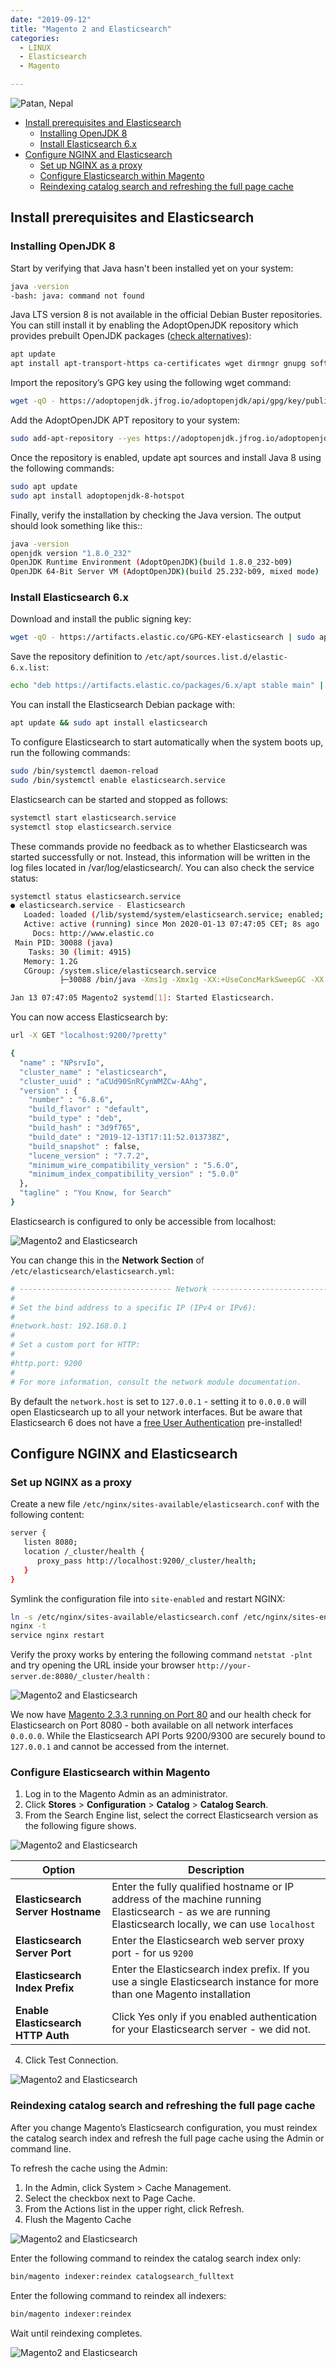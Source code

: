 ```yaml
---
date: "2019-09-12"
title: "Magento 2 and Elasticsearch"
categories:
  - LINUX
  - Elasticsearch
  - Magento

---
```


![Patan, Nepal](./photo-kt456d_645dhfh6dgjkhg4_d.jpg)

<!-- TOC -->

- [Install prerequisites and Elasticsearch](#install-prerequisites-and-elasticsearch)
  - [Installing OpenJDK 8](#installing-openjdk-8)
  - [Install Elasticsearch 6.x](#install-elasticsearch-6x)
- [Configure NGINX and Elasticsearch](#configure-nginx-and-elasticsearch)
  - [Set up NGINX as a proxy](#set-up-nginx-as-a-proxy)
  - [Configure Elasticsearch within Magento](#configure-elasticsearch-within-magento)
  - [Reindexing catalog search and refreshing the full page cache](#reindexing-catalog-search-and-refreshing-the-full-page-cache)

<!-- /TOC -->


## Install prerequisites and Elasticsearch

### Installing OpenJDK 8

Start by verifying that Java hasn't been installed yet on your system:


```bash
java -version
-bash: java: command not found
```


Java LTS version 8 is not available in the official Debian Buster repositories. You can still install it by enabling the AdoptOpenJDK repository which provides prebuilt OpenJDK packages ([check alternatives](https://stackoverflow.com/questions/57031649/how-to-install-openjdk-8-jdk-on-debian-10-buster)):


```bash
apt update
apt install apt-transport-https ca-certificates wget dirmngr gnupg software-properties-common
```

Import the repository’s GPG key using the following wget command:


```bash
wget -qO - https://adoptopenjdk.jfrog.io/adoptopenjdk/api/gpg/key/public | sudo apt-key add -
```


Add the AdoptOpenJDK APT repository to your system:


```bash
sudo add-apt-repository --yes https://adoptopenjdk.jfrog.io/adoptopenjdk/deb/
```


Once the repository is enabled, update apt sources and install Java 8 using the following commands:


```bash
sudo apt update
sudo apt install adoptopenjdk-8-hotspot
```


Finally, verify the installation by checking the Java version. The output should look something like this::


```bash
java -version
openjdk version "1.8.0_232"
OpenJDK Runtime Environment (AdoptOpenJDK)(build 1.8.0_232-b09)
OpenJDK 64-Bit Server VM (AdoptOpenJDK)(build 25.232-b09, mixed mode)
```


### Install Elasticsearch 6.x


Download and install the public signing key:


```bash
wget -qO - https://artifacts.elastic.co/GPG-KEY-elasticsearch | sudo apt-key add -
```

Save the repository definition to `/etc/apt/sources.list.d/elastic-6.x.list`:


```bash
echo "deb https://artifacts.elastic.co/packages/6.x/apt stable main" | sudo tee -a /etc/apt/sources.list.d/elastic-6.x.list
```


You can install the Elasticsearch Debian package with:


```bash
apt update && sudo apt install elasticsearch
```


To configure Elasticsearch to start automatically when the system boots up, run the following commands:


```bash
sudo /bin/systemctl daemon-reload
sudo /bin/systemctl enable elasticsearch.service
```


Elasticsearch can be started and stopped as follows:


```bash
systemctl start elasticsearch.service
systemctl stop elasticsearch.service
```


These commands provide no feedback as to whether Elasticsearch was started successfully or not. Instead, this information will be written in the log files located in /var/log/elasticsearch/. You can also check the service status:



```bash
systemctl status elasticsearch.service
● elasticsearch.service - Elasticsearch
   Loaded: loaded (/lib/systemd/system/elasticsearch.service; enabled; vendor preset: enabled)
   Active: active (running) since Mon 2020-01-13 07:47:05 CET; 8s ago
     Docs: http://www.elastic.co
 Main PID: 30088 (java)
    Tasks: 30 (limit: 4915)
   Memory: 1.2G
   CGroup: /system.slice/elasticsearch.service
           ├─30088 /bin/java -Xms1g -Xmx1g -XX:+UseConcMarkSweepGC -XX:CMSInitiatingOccupancyFraction=75 -XX:+UseCMSInitiatingOccup           └─30180 /usr/share/elasticsearch/modules/x-pack-ml/platform/linux-x86_64/bin/controller

Jan 13 07:47:05 Magento2 systemd[1]: Started Elasticsearch.
```


You can now access Elasticsearch by:


```bash
url -X GET "localhost:9200/?pretty"

{
  "name" : "NPsrvIo",
  "cluster_name" : "elasticsearch",
  "cluster_uuid" : "aCUd90SnRCynWMZCw-AAhg",
  "version" : {
    "number" : "6.8.6",
    "build_flavor" : "default",
    "build_type" : "deb",
    "build_hash" : "3d9f765",
    "build_date" : "2019-12-13T17:11:52.013738Z",
    "build_snapshot" : false,
    "lucene_version" : "7.7.2",
    "minimum_wire_compatibility_version" : "5.6.0",
    "minimum_index_compatibility_version" : "5.0.0"
  },
  "tagline" : "You Know, for Search"
}
```


Elasticsearch is configured to only be accessible from localhost:


![Magento2 and Elasticsearch](./magento_elasticsearch_01.png)


You can change this in the __Network Section__ of `/etc/elasticsearch/elasticsearch.yml`:


```yml
# ---------------------------------- Network -----------------------------------
#
# Set the bind address to a specific IP (IPv4 or IPv6):
#
#network.host: 192.168.0.1
#
# Set a custom port for HTTP:
#
#http.port: 9200
#
# For more information, consult the network module documentation.
```


By default the `network.host` is set to `127.0.0.1` - setting it to `0.0.0.0` will open Elasticsearch up to all your network interfaces. But be aware that Elasticsearch 6 does not have a [free User Authentication](/securing-elasticsearch-with-read-only-rest) pre-installed!


## Configure NGINX and Elasticsearch

### Set up NGINX as a proxy

Create a new file `/etc/nginx/sites-available/elasticsearch.conf` with the following content:


```bash
server {
   listen 8080;
   location /_cluster/health {
      proxy_pass http://localhost:9200/_cluster/health;
   }
}
```


Symlink the configuration file into `site-enabled` and restart NGINX:


```bash
ln -s /etc/nginx/sites-available/elasticsearch.conf /etc/nginx/sites-enabled
nginx -t
service nginx restart
```


Verify the proxy works by entering the following command `netstat -plnt` and try opening the URL inside your browser `http://your-server.de:8080/_cluster/health` :


![Magento2 and Elasticsearch](./magento_elasticsearch_02.png)


We now have [Magento 2.3.3 running on Port 80](/magento-2-installation-with-nginx-on-debian-buster) and our health check for Elasticsearch on Port 8080 - both available on all network interfaces `0.0.0.0`. While the Elasticsearch API Ports 9200/9300 are securely bound to `127.0.0.1` and cannot be accessed from the internet.


### Configure Elasticsearch within Magento


1. Log in to the Magento Admin as an administrator.
2. Click __Stores__ > __Configuration__ > __Catalog__ > __Catalog Search__.
3.  From the Search Engine list, select the correct Elasticsearch version as the following figure shows.


![Magento2 and Elasticsearch](./magento_elasticsearch_03.png)



| __Option__ | __Description__ |
|---|---|
| __Elasticsearch Server Hostname__ | Enter the fully qualified hostname or IP address of the machine running Elasticsearch - as we are running Elasticsearch locally, we can use `localhost` |
| __Elasticsearch Server Port__ | Enter the Elasticsearch web server proxy port - for us `9200` |
| __Elasticsearch Index Prefix__ | Enter the Elasticsearch index prefix. If you use a single Elasticsearch instance for more than one Magento installation |
| __Enable Elasticsearch HTTP Auth__ | Click Yes only if you enabled authentication for your Elasticsearch server - we did not. |


4. Click Test Connection.


![Magento2 and Elasticsearch](./magento_elasticsearch_04.png)


### Reindexing catalog search and refreshing the full page cache

After you change Magento’s Elasticsearch configuration, you must reindex the catalog search index and refresh the full page cache using the Admin or command line.


To refresh the cache using the Admin:


1. In the Admin, click System > Cache Management.
2. Select the checkbox next to Page Cache.
3. From the Actions list in the upper right, click Refresh.
4. Flush the Magento Cache


![Magento2 and Elasticsearch](./magento_elasticsearch_05.png)


Enter the following command to reindex the catalog search index only:


```bash
bin/magento indexer:reindex catalogsearch_fulltext
```


Enter the following command to reindex all indexers:


```bash
bin/magento indexer:reindex
```


Wait until reindexing completes.


![Magento2 and Elasticsearch](./magento_elasticsearch_06.png)





<!-- Installing Elasticsuite

To make use of Elasticsearch in Magento 2 we need to install the [Elasticsuite Plugin](https://github.com/Smile-SA/elasticsuite.) Plugins can be installed with the `bin/elasticsearch-plugin` tool of Elastic Search. You have to go to your Elastic Search installation directory. Locate your "Home" directory ( Look for Settings -> Path -> Home in the following command output for value ):


```bash
curl localhost:9200/_nodes/settings?pretty=true
```


![Docker and Magento2 on Windows 10](./magento_elasticsearch_04x.png)


Elasticsearch Container


The default directory `home` for Elasticsearch is `/usr/share/elasticsearch`. We now have to enter the Elasticsearch container:


```bash
docker exec -it elasticsearch7.5 /bin/bash

or

docker exec -t -i ContainerID /bin/bash
```


And enter the `home directory` and install the following plugins:


```bash 
bin/elasticsearch-plugin install analysis-phonetic
bin/elasticsearch-plugin install analysis-icu
```


![Docker and Magento2 on Windows 10](./magento_elasticsearch_05x.png)


To restart Elasticsearch we now have to restart the `elasticsearch` container.


```bash
docker restart elasticsearch5.7
```


Magento Container

We can now install the latest version of ElasticSuite through the Magento composer CLI:


```bash
composer require smile/elasticsuite ~2.8.0
```


And we end up with a scary error message - I tried to log in with my Magento admininistrator credentials, but [apparently that was wrong](https://devdocs.magento.com/guides/v2.3/install-gde/prereq/connect-auth.html):


![Docker and Magento2 on Windows 10](./magento_elasticsearch_06x.png)


Access Keys

To download packages from the [Magento Marketplace](https://marketplace.magento.com/) we first have to sign in, select __My Profile__ and click on __Access Keys__ in the Marketplace tab.


![Docker and Magento2 on Windows 10](./magento_elasticsearch_07x.png)


Click __Create a New Access Key__. Enter a specific name for the keys (e.g., the name of the developer receiving the keys) and click __OK__.


New public and private keys are now associated with your account that you can click to copy. Save this information or keep the page open when working with your Magento project. Use the __Public key as your username__ and the __Private key as your password__!


But even so I kept receiving the error message:


```json
[Composer\Downloader\TransportException]
Invalid credentials for 'https://repo.magento.com/packages.json', aborting.
```


The solution was that my installation only had a sample `auth.json` file in the root directory of the Magento content. You need to create a copy and fill out your credentials inside. Afterwards Composer no longer asks for your login:


![Docker and Magento2 on Windows 10](./magento_elasticsearch_08x.png)


Enable the module and run ElasticSuite

If your Magento instance is already installed, you have to enable the ElasticSuite modules using :


```bash
bin/magento module:enable Smile_ElasticsuiteCore Smile_ElasticsuiteCatalog Smile_ElasticsuiteSwatches Smile_ElasticsuiteCatalogRule Smile_ElasticsuiteVirtualCategory Smile_ElasticsuiteThesaurus Smile_ElasticsuiteCatalogOptimizer Smile_ElasticsuiteTracker Smile_ElasticsuiteAnalytics
```


![Docker and Magento2 on Windows 10](./magento_elasticsearch_09x.png)


As recommend run `bin/magento setup:upgrade` and `bin/magento setup:di:compile` afterwards.


Then configure the ElasticSearch server to point to your ElasticSearch cluster (optional if using default server location, http://localhost:9200) and reimport the config :


```bash
bin/magento config:set -l smile_elasticsuite_core_base_settings/es_client/servers elasticsearch7.5:9200
bin/magento config:set -l smile_elasticsuite_core_base_settings/es_client/enable_https_mode 0
bin/magento config:set -l smile_elasticsuite_core_base_settings/es_client/enable_http_auth 0
bin/magento config:set -l smile_elasticsuite_core_base_settings/es_client/http_auth_user ""
bin/magento config:set -l smile_elasticsuite_core_base_settings/es_client/http_auth_pwd ""
bin/magento app:config:import
```



Process First Indexing

Once you have completed all previous points, you can process a full reindexing of the catalogsearch_fulltext index.


```bash
bin/magento index:reindex catalogsearch_fulltext
bin/magento index:reindex elasticsuite_categories_fulltext
bin/magento index:reindex elasticsuite_thesaurus
```


Once the reindex is done, you are all set and can view your frontend catalog and search pages being rendered via Smile Elastic Suite !




Commit the Changes

Now that we've modified the container we have to commit the changes. To commit the changes and create a new image based on said changes, issue the command:


```bash
docker commit CONTAINER_ID elasticsearch7.5-template
docker commit CONTAINER_ID magento2.3.3-template
```


Where CONTAINER_ID is the ID given to you when you initially ran the container.


![Docker and Magento2 on Windows 10](./magento_elasticsearch_xx.png)



```yaml
mysql:
  image: mysql:5.7
  ports:
    - 3306:3306
  environment:
    MYSQL_ROOT_PASSWORD: mypassword
  volumes:
    - ./src/db:/var/lib/mysql
  container_name: mysql_5.7
phpmyadmin:
  image: phpmyadmin/phpmyadmin:4.8
  ports:
    - 8080:80
  links:
    - mysql
  environment:
    PMA_HOST: mysql
    PMA_PORT: 3306
  container_name: phpmyadmin_4.8
apache2:
  image: magento2.3.3-template
  ports:
    - 80:80
    - 10000:10000
    - 443:443
  links:
    - mysql
    - elasticsearch
  volumes:
    - ./src/html:/var/www/html
  container_name: magento2.3
elasticsearch:
    image: elasticsearch7.5-template
    container_name: elasticsearch7.5
    environment:
      - xpack.security.enabled=false
      - discovery.type=single-node
    ulimits:
      memlock:
        soft: -1
        hard: -1
      nofile:
        soft: 65536
        hard: 65536
    cap_add:
      - IPC_LOCK
    volumes:
      - ./src/elasticsearch-data:/usr/share/elasticsearch/data
    ports:
      - 9200:9200
      - 9300:9300
``` -->